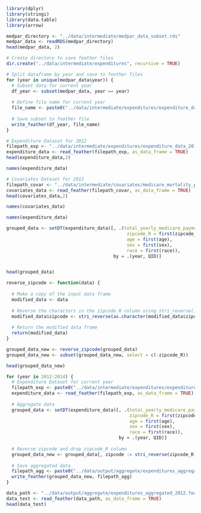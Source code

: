 
```r
library(dplyr)
library(stringi)
library(data.table)
library(arrow)
```


```r
medpar_directory <- "../data/intermediate/medpar_data_subset.rds"
medpar_data <- readRDS(medpar_directory)
head(medpar_data, 2)
```

```r
# Create directory to save feather files
dir.create("../data/intermediate/expenditures", recursive = TRUE)

# Split dataframe by year and save to feather files
for (year in unique(medpar_data$year)) {
  # Subset data for current year
  df_year <- subset(medpar_data, year == year)
  
  # Define file name for current year
  file_name <- paste0("../data/intermediate/expenditures/expenditure_data_", year, ".feather")
  
  # Save subset to feather file
  write_feather(df_year, file_name)
}
```
```r
# Expenditure Dataset for 2012
filepath_exp <- "../data/intermediate/expenditures/expenditure_data_2012.feather"
expenditure_data <- read_feather(filepath_exp, as_data_frame = TRUE)
head(expenditure_data,2)


```
```r
names(expenditure_data)
```


```r
# Covariates Dataset for 2012
filepath_covar <- "../data/intermediate/covariates/medicare_mortality_pm25_zip_2012.feather"
covariates_data <- read_feather(filepath_covar, as_data_frame = TRUE)
head(covariates_data,2)


```
```r
names(covariates_data)
```
```r
names(expenditure_data)
```



```r


grouped_data <- setDT(expenditure_data)[, .(total_yearly_medicare_payment = sum(Total_Medicare_Payment),
                                             zipcode_R = first(zipcode_R),
                                             age = first(age),
                                             sex = first(sex),
                                             race = first(race)),
                                        by = .(year, QID)]


head(grouped_data)
```


```r


reverse_zipcode <- function(data) {
  
  # Make a copy of the input data frame
  modified_data <- data
  
  # Reverse the characters in the zipcode_R column using stri_reverse() and assign the result to a new column called zipcode
  modified_data$zipcode <- stri_reverse(as.character(modified_data$zipcode_R))
  
  # Return the modified data frame
  return(modified_data)
}
```

```r
grouped_data_new <- reverse_zipcode(grouped_data)
grouped_data_new <- subset(grouped_data_new, select = c(-zipcode_R))

head(grouped_data_new)
```

```r
for (year in 2012:2014) {
  # Expenditure Dataset for current year
  filepath_exp <- paste0("../data/intermediate/expenditures/expenditure_data_", year, ".feather")
  expenditure_data <- read_feather(filepath_exp, as_data_frame = TRUE)
  
  # Aggregate data
  grouped_data <- setDT(expenditure_data)[, .(total_yearly_medicare_payment = sum(Total_Medicare_Payment),                                               
                                              zipcode_R = first(zipcode_R),                                               
                                              age = first(age),                                               
                                              sex = first(sex),                                               
                                              race = first(race)),                                          
                                          by = .(year, QID)]
  
  # Reverse zipcode and drop zipcode_R column
  grouped_data_new <- grouped_data[, zipcode := stri_reverse(zipcode_R)][, zipcode_R := NULL]
  
  # Save aggregated data
  filepath_agg <- paste0("../data/output/aggregate/expenditures_aggregated_", year, ".feather")
  write_feather(grouped_data_new, filepath_agg)
}
```

```r
data_path <- "../data/output/aggregate/expenditures_aggregated_2012.feather" 
data_test <- read_feather(data_path, as_data_frame = TRUE)
head(data_test)
```

